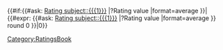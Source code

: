 <includeonly>{{#if:{{#ask: [[Rating subject::{{{1}}}]] |?Rating value |format=average }}|{{#expr: {{#ask: [[Rating subject::{{{1}}}]] |?Rating value |format=average }} round 0 }}|0}}</includeonly><noinclude>[[Category:RatingsBook]]</noinclude>